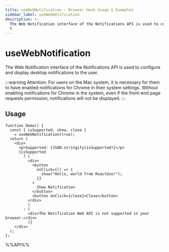 ```yaml
---
title: useWebNotification – Browser Hook Usage & Examples
sidebar_label: useWebNotification
description: >-
  The Web Notification interface of the Notifications API is used to configure and display desktop notifications to the user. :::warning Attention: For users on
  t
---
```

# useWebNotification

The Web Notification interface of the Notifications API is used to configure and display desktop notifications to the user.

:::warning
Attention: For users on the Mac system, it is necessary for them to have enabled notifications for Chrome in their system settings. Without enabling notifications for Chrome in the system, even if the front-end page requests permission, notifications will not be displayed.
:::


## Usage

```tsx live
function Demo() {
  const { isSupported, show, close }
    = useWebNotification(true);
  return (
    <div>
      <p>Supported: {JSON.stringify(isSupported)}</p>
      {isSupported
        ? (
          <div>
            <button
              onClick={() => {
                show("Hello, world from ReactUse!");
              }}
            >
              Show Notification
            </button>
            <button onClick={close}>Close</button>
          </div>
          )
        : (
          <div>The Notification Web API is not supported in your browser.</div>
          )}
    </div>
  );
};

```

%%API%%
